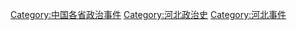 [[Category:中国各省政治事件|Category:中国各省政治事件]]
[[Category:河北政治史|Category:河北政治史]]
[[Category:河北事件|Category:河北事件]]